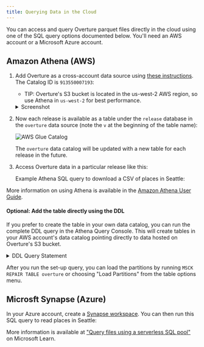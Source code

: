 ```yaml
---
title: Querying Data in the Cloud
---
```



You can access and query Overture parquet files directly in the cloud using one of the SQL query options documented below. You'll need an AWS account or a Microsoft Azure account.

## Amazon Athena (AWS)

1. Add Overture as a cross-account data source using [these instructions](https://docs.aws.amazon.com/athena/latest/ug/data-sources-glue-cross-account.html).
The Catalog ID is `913550007193`:

   - TIP: Overture's S3 bucket is located in the us-west-2 AWS region, so use Athena in `us-west-2` for best performance.

    <details>
        <summary>Screenshot</summary>
        <div>
            ![AWS Glue Catalog](/img/accessing-data/aws-glue-data-catalog-values.png)
        </div>
    </details>

2. Now each release is available as a table under the `release` database in the `overture` data source (note the `v` at the beginning of the table name):

    ![AWS Glue Catalog](/img/accessing-data/overture-release-tables.png)

    The `overture` data catalog will be updated with a new table for each release in the future.

3. Access Overture data in a particular release like this:

    <QueryBuilder query={AthenaSelectExample}></QueryBuilder>

    Example Athena SQL query to download a CSV of places in Seattle:

    <QueryBuilder query={SeattlePlaces}></QueryBuilder>

More information on using Athena is available in the [Amazon Athena User Guide](https://docs.aws.amazon.com/athena/latest/ug/what-is.html).

#### Optional: Add the table directly using the DDL

If you prefer to create the table in your own data catalog, you can run the complete DDL query in the Athena Query Console. This will create tables in your AWS account's data catalog pointing directly to data hosted on Overture's S3 bucket.

<details>
    <summary>DDL Query Statement</summary>
    <div>
        <QueryBuilder query={CreateAthenaTable}></QueryBuilder>
    </div>
</details>

After you run the set-up query, you can load the partitions by running `MSCK REPAIR TABLE overture` or choosing "Load Partitions" from the table options menu.


## Microsft Synapse (Azure)

In your Azure account, create a [Synapse workspace](https://learn.microsoft.com/en-us/azure/synapse-analytics/get-started-create-workspace). You can then run this SQL query to read places in Seattle:

<QueryBuilder query={MicrosoftSynapseExample}></QueryBuilder>

More information is available at ["Query files using a serverless SQL pool"](https://learn.microsoft.com/en-us/training/modules/query-data-lake-using-azure-synapse-serverless-sql-pools/3-query-files) on Microsoft Learn.
